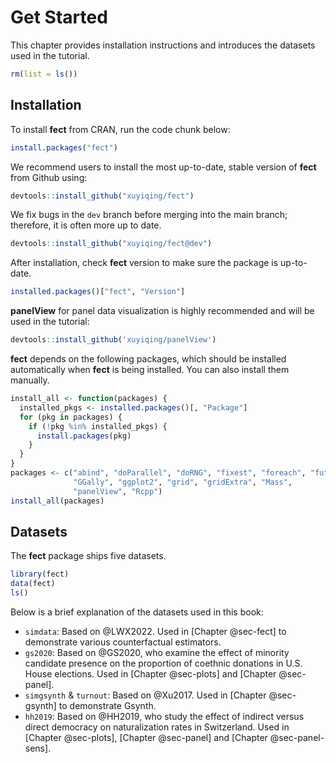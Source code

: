 # Get Started {#sec-start}

This chapter provides installation instructions and introduces the datasets used in the tutorial.

```r
rm(list = ls())
```

## Installation

To install **fect** from CRAN, run the code chunk below:

```r
install.packages("fect")
```

We recommend users to install the most up-to-date, stable version of **fect** from Github using:
```r
devtools::install_github("xuyiqing/fect")
```

We fix bugs in the `dev` branch before merging into the main branch; therefore, it is often more up to date.
```r
devtools::install_github("xuyiqing/fect@dev")
```


After installation, check **fect** version to make sure the package is up-to-date.

```r
installed.packages()["fect", "Version"]
```

**panelView** for panel data visualization is highly recommended and will be used in the tutorial:

```r
devtools::install_github('xuyiqing/panelView')
```

**fect** depends on the following packages, which should be installed automatically when **fect** is being installed. You can also install them manually.

```r
install_all <- function(packages) {
  installed_pkgs <- installed.packages()[, "Package"]
  for (pkg in packages) {
    if (!pkg %in% installed_pkgs) {
      install.packages(pkg)
    }
  }
}
packages <- c("abind", "doParallel", "doRNG", "fixest", "foreach", "future", 
              "GGally", "ggplot2", "grid", "gridExtra", "Mass", 
              "panelView", "Rcpp")
install_all(packages)
```

## Datasets

The **fect** package ships five datasets.

```r
library(fect)
data(fect)
ls()
```

Below is a brief explanation of the datasets used in this book:

-   `simdata`: Based on @LWX2022. Used in [Chapter @sec-fect] to demonstrate various counterfactual estimators.\
-   `gs2020`: Based on @GS2020, who examine the effect of minority candidate presence on the proportion of coethnic donations in U.S. House elections. Used in [Chapter @sec-plots] and [Chapter @sec-panel].\
-   `simgsynth` & `turnout`: Based on @Xu2017. Used in [Chapter @sec-gsynth] to demonstrate Gsynth.
-   `hh2019`: Based on @HH2019, who study the effect of indirect versus direct democracy on naturalization rates in Switzerland. Used in [Chapter @sec-plots], [Chapter @sec-panel] and [Chapter @sec-panel-sens].
